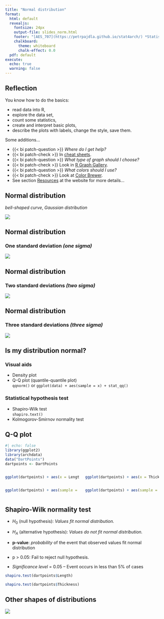 ```yaml
---
title: "Normal distribution"
format:
  html: default
  revealjs:
    fontsize: 24px
    output-file: slides_norm.html
    footer: "[AES_707](https://petrpajdla.github.io/stat4arch/) *Statistics seminar for archaeologists* | [Normal distribution](./norm.html)"
    chalkboard:
      theme: whiteboard
      chalk-effect: 0.0
  pdf: default
execute:
  echo: true
  warning: false
---
```


## Reflection {background-color="#FAF1A4"}

You know how to do the basics:

::: {.incremental}
- read data into R,
- explore the data set,
- count some statistics,
- create and interpret basic plots,
- describe the plots with labels, change the style, save them.
:::

::: {.fragment}
Some additions...

::: {.incremental}
- {{< bi patch-question >}} *Where do I get help?*
- {{< bi patch-check >}} In [cheat sheets](https://posit.co/resources/cheatsheets/).
- {{< bi patch-question >}} *What type of graph should I choose?*
- {{< bi patch-check >}} Look in [R Graph Gallery](https://r-graph-gallery.com/index.html).
- {{< bi patch-question >}} *What colors should I use?*
- {{< bi patch-check >}} Look at [Color Brewer](https://colorbrewer2.org).
- See section [Resources](../../resources.qmd) at the website for more details...
:::
:::

## Normal distribution

*bell-shaped curve*, *Gaussian distribution*

![](./figs/normal_distribution.png)

## Normal distribution

### One standard deviation *(one sigma)*

![](./figs/sigma1.png)

## Normal distribution {auto-animate=true}

### Two standard deviations *(two sigma)*

![](./figs/sigma2.png)

## Normal distribution {auto-animate=true}

### Three standard deviations *(three sigma)*

![](./figs/sigma3.png)

## Is my distribution normal?

::: {.fragment}
### Visual aids

::: {.incremental}
- Density plot
- Q-Q plot (quantile-quantile plot)  
  `qqnorm()` or `ggplot(data) + aes(sample = x) + stat_qq()`
:::
:::

::: {.fragment}
### Statistical hypothesis test

::: {.incremental}
- Shapiro-Wilk test  
  `shapiro.text()`
- Kolmogorov-Smirnov normality test
:::
:::

## Q-Q plot 

```r
#| echo: false 
library(ggplot2)
library(archdata)
data("DartPoints")
dartpoints <- DartPoints
```
:::: {.columns}
::: {.column width=50%}
```r
ggplot(dartpoints) + aes(x = Length) + geom_density()
```
:::
::: {.column width=50%}

```r
ggplot(dartpoints) + aes(x = Thickness) + geom_density()
```
:::
::::

::: {.fragment}
:::: {.columns}
::: {.column width=50%}
```r
ggplot(dartpoints) + aes(sample = Length) + stat_qq()
```
:::
::: {.column width=50%}
```r
ggplot(dartpoints) + aes(sample = Thickness) + stat_qq()
```
:::
::::
:::

## Shapiro-Wilk normality test

::: {.incremental}
- $H_0$ (null hypothesis): *Values fit normal distribution.*  
- $H_A$ (alternative hypothesis): *Values do not fit normal distribution.*

- **p-value**: *probability* of the event that observed values fit normal distribution
- p > 0.05: Fail to reject null hypothesis.
- *Significance level* = 0.05 – Event occurs in less than 5% of cases
:::

::: {.fragment}
```r
shapiro.test(dartpoints$Length)
```
:::

::: {.fragment}
```r
shapiro.test(dartpoints$Thickness)
```
:::

## Other shapes of distributions

![](./figs/notnormal.png)
